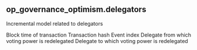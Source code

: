 ## op_governance_optimism.delegators 
Incremental model related to delegators

<ParamField path="block_time">
Block time of transaction
</ParamField>
<ParamField path="tx_hash">
Transaction hash
</ParamField>
<ParamField path="evt_index">
Event index
</ParamField>
<ParamField path="fromDelegate">
Delegate from which voting power is redelegated
</ParamField>
<ParamField path="toDelegate">
Delegate to which voting power is redelegated
</ParamField>
